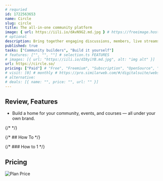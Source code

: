 ```yaml
---
# requried
id: 1722563653
name: Circle
slug: circle
title: The all-in-one community platform
image: { url: https://iili.io/dAvN9G2.md.jpg } # https://freeimage.host/
# optional
description: Bring together engaging discussions, members, live streams, chat, events, and memberships—all in one place, all under your own brand
published: true
tasks: ["Community builders", "Build it yourself"]
# features: ["", "", ""] # selection.ts FEATURES
# images: [{ url: "https://iili.io/dI8yiYB.md.jpg", alt: "img alt" }]
url: https://circle.so/
pricing: ["Paid"] # "Free", "Freemium", "Subscription", "OpenSource", "Paid"
# visit: [0] # monthly # https://pro.similarweb.com/#/digitalsuite/websiteanalysis/home
# alternative:
# deals: [{ name: "", price: "", url: "" }]
---
```


## Review, Features

- Build a home for your community, events, and courses — all under your own brand.

{/* <DetailYoutube videoId="" startTime={0} /> */}

{/* ## How To */}

{/* ### How to 1 */}

## Pricing

<Img
  src="https://p140.p3.n0.cdn.zight.com/items/X6uvZBnd/bbebe18c-6989-48c3-8aee-2ea7d41e2cff.jpg"
  alt="Plan Price"
/>
